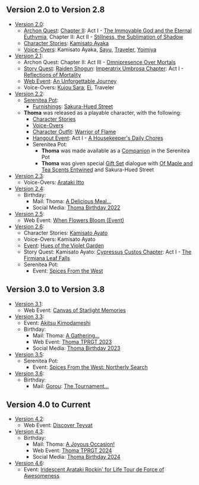 {{Stub|Add in-game mentions in Furnishings, quests, and descriptions, if they exist. Add video references, such as Teasers, Trailers, Collected Miscellany and also (potentially) all Web Event appearances, Comic/Shorts appearances. External media in which a character only briefly appears but doesn't actually have anything of substance in it (e.g., the majority of Character Shorts, cameos in other characters' Character Demos) should not be added.}}
{{Lore History Intro}}

==Version 2.0 to Version 2.8==

* [[Version 2.0]]:
** [[Archon Quest]]: [[Chapter II]]: Act I - [[The Immovable God and the Eternal Euthymia]], Chapter II: Act II - [[Stillness, the Sublimation of Shadow]]
** [[Thoma/Lore#Character_Mentions|Character Stories]]: [[Kamisato Ayaka]]
** [[Thoma/Lore#Character_Mentions|Voice-Overs]]: Kamisato Ayaka, [[Sayu]], [[Traveler]], [[Yoimiya]]
* [[Version 2.1]]:
** Archon Quest: Chapter II: Act III - [[Omnipresence Over Mortals]]
** [[Story Quest]]: [[Raiden Shogun]]: [[Imperatrix Umbrosa Chapter]]: Act I - [[Reflections of Mortality]]
** [[Web Event]]: [[An Unforgettable Journey]]
** Voice-Overs: [[Kujou Sara]], [[Ei]], Traveler
* [[Version 2.2]]:
** [[Serenitea Pot]]:
*** [[Furnishings]]: [[Sakura-Hued Street]]
** '''Thoma''' was released as a playable character, with the following:
*** [[Thoma/Lore|Character Stories]]
*** [[Thoma/Voice-Overs|Voice-Overs]]
*** [[Character Outfit]]: [[Warrior of Flame]]
*** [[Hangout Event]]: Act I - [[A Housekeeper's Daily Chores]]
*** Serenitea Pot:
**** '''Thoma''' was made available as a [[Thoma/Companion|Companion]] in the Serenitea Pot
**** '''Thoma''' was given special [[Furnishing_Set#Gift_Sets|Gift Set]] dialogue with [[Of Maple and Tea Scents Entwined]] and Sakura-Hued Street
* [[Version 2.3]]:
** Voice-Overs: [[Arataki Itto]]
* [[Version 2.4]]:
** Birthday:
*** Mail: Thoma: [[Mail/A_Delicious_Meal..._(2022-01-09)|A Delicious Meal...]]
*** Social Media: [[Thoma/Gallery|Thoma Birthday 2022]]
* [[Version 2.5]]:
** Web Event: [[When Flowers Bloom (Event)]]
* [[Version 2.6]]:
** Character Stories: [[Kamisato Ayato]]
** Voice-Overs: Kamisato Ayato
** [[Event]]: [[Hues of the Violet Garden]]
** Story Quest: Kamisato Ayato: [[Cypressus Custos Chapter]]: Act I - [[The Firmiana Leaf Falls]]
** Serenitea Pot:
*** Event: [[Spices_From_the_West/2022-05-14|Spices From the West]]

==Version 3.0 to Version 3.8==

* [[Version 3.1]]:
** Web Event: [[Canvas of Starlight Memories]]
* [[Version 3.3]]:
** Event: [[Akitsu Kimodameshi]]
** Birthday:
*** Mail: Thoma: [[Mail/A_Gathering..._(2023-01-09)|A Gathering...]]
*** Web Event: [[Taking_Pictures_and_Recounting_Good_Times/Gallery|Thoma TPRGT 2023]]
*** Social Media: [[Thoma/Gallery|Thoma Birthday 2023]]
* [[Version 3.5]]:
** Serenitea Pot:
*** Event: [[Spices_From_the_West/2023-03-31|Spices From the West: Northerly Search]]
* [[Version 3.6]]:
** Birthday:
*** Mail: [[Gorou]]: [[Mail/The_Tournament..._(2023-05-18)|The Tournament...]]

==Version 4.0 to Current==

* [[Version 4.2]]:
** Web Event: [[Discover Teyvat]]
* [[Version 4.3]]:
** Birthday:
*** Mail: Thoma: [[Mail/A_Joyous_Occasion!_(2024-01-09)|A Joyous Occasion!]]
*** Web Event: [[Taking_Pictures_and_Recounting_Good_Times/Gallery|Thoma TPRGT 2024]]
*** Social Media: [[Thoma/Gallery|Thoma Birthday 2024]]
* [[Version 4.6]]:
** Event: [[Iridescent Arataki Rockin' for Life Tour de Force of Awesomeness]]